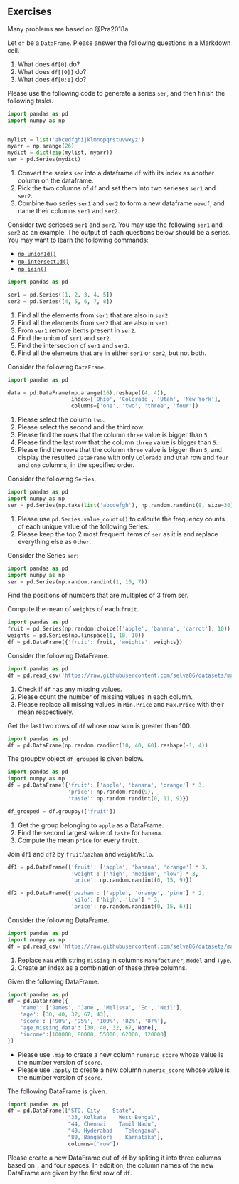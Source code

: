 ## Exercises
Many problems are based on @Pra2018a.



::: {#exr-}
Let `df` be a `DataFrame`. Please answer the following questions in a Markdown cell.

1. What does `df[0]` do?
2. What does `df[[0]]` do?
3. What does `df[0:1]` do?
:::



::: {#exr-}
Please use the following code to generate a series `ser`, and then finish the following tasks.

```python
import pandas as pd
import numpy as np


mylist = list('abcedfghijklmnopqrstuvwxyz')
myarr = np.arange(26)
mydict = dict(zip(mylist, myarr))
ser = pd.Series(mydict)
```

1. Convert the series `ser` into a dataframe `df` with its index as another column on the dataframe.
2. Pick the two columns of `df` and set them into two serieses `ser1` and `ser2`. 
3. Combine two series `ser1` and `ser2` to form a new dataframe `newdf`, and name their columns `ser1` and `ser2`.
:::




::: {#exr-}
Consider two serieses `ser1` and `ser2`. You may use the following `ser1` and `ser2` as an example. The output of each questions below should be a series. You may want to learn the following commands:

- [`np.union1d()`](https://numpy.org/doc/stable/reference/generated/numpy.union1d.html)
- [`np.intersect1d()`](https://numpy.org/doc/stable/reference/generated/numpy.intersect1d.html)
- [`np.isin()`](https://numpy.org/doc/stable/reference/generated/numpy.isin.html)

```python
import pandas as pd

ser1 = pd.Series([1, 2, 3, 4, 5])
ser2 = pd.Series([4, 5, 6, 7, 8])
```
1. Find all the elements from `ser1` that are also in `ser2`.
2. Find all the elements from `ser2` that are also in `ser1`.
3. From `ser1` remove items present in `ser2`.
4. Find the union of `ser1` and `ser2`.
5. Find the intersection of `ser1` and `ser2`.
6. Find all the elemetns that are in either `ser1` or `ser2`, but not both.
:::



::: {#exr-}
Consider the following `DataFrame`.

```python
import pandas as pd

data = pd.DataFrame(np.arange(16).reshape((4, 4)),
                    index=['Ohio', 'Colorado', 'Utah', 'New York'],
                    columns=['one', 'two', 'three', 'four'])
```

1. Please select the column `two`.
2. Please select the second and the third row.
3. Please find the rows that the column `three` value is bigger than `5`.
4. Please find the last row that the column `three` value is bigger than `5`.
5. Please find the rows that the column `three` value is bigger than `5`, and display the resulted `DataFrame` with only `Colorado` and `Utah` row and `four` and `one` columns, in the specified order.
:::


<!-- 
::: {#exr-}
## Some statistics
Please check the following commands and answer the following questions.

- [`np.percentile()`](https://numpy.org/doc/stable/reference/generated/numpy.percentile.html)

How to get the minimum, 25th percentile, median, 75th, and max of a numeric series? You may use the following Series as an example.

```python
import pandas as pd
ser = pd.Series(np.random.normal(10, 5, 25))
```


::: -->



::: {#exr-}
Consider the following `Series`.


```python
import pandas as pd
import numpy as np
ser = pd.Series(np.take(list('abcdefgh'), np.random.randint(8, size=30)))
```

1. Please use `pd.Series.value_counts()` to calculte the frequency counts of each unique value of the following Series.
2. Please keep the top 2 most frequent items of `ser` as it is and replace everything else as `Other`.
:::

<!-- 
::: {#exr-}
Please keep the top 2 most frequent items of `ser` as it is and replace everything else as `Other`.

```python
import pandas as pd
import numpy as np
ser = pd.Series(np.take(list('abcdefgh'), np.random.randint(8, size=30)))
```
::: -->

<!-- 
::: {#exr-}
Please use `pd.cut` or `pd.qcut` to bin the Series `ser` into 10 equal deciles. You may use the following `ser` as an example.

```python
import pandas as pd
ser = pd.Series(np.random.random(20))
```
::: -->


::: {#exr-}
Consider the Series `ser`:

```python
import pandas as pd
import numpy as np
ser = pd.Series(np.random.randint(1, 10, 7))
```
Find the positions of numbers that are multiples of 3 from ser.
:::






::: {#exr-}
Compute the mean of `weights` of each `fruit`.
```python
import pandas as pd
fruit = pd.Series(np.random.choice(['apple', 'banana', 'carrot'], 10))
weights = pd.Series(np.linspace(1, 10, 10))
df = pd.DataFrame({'fruit': fruit, 'weights': weights})
```
:::


::: {#exr-}
Consider the following DataFrame. 

```python
import pandas as pd
df = pd.read_csv('https://raw.githubusercontent.com/selva86/datasets/master/Cars93_miss.csv')
```

1. Check if `df` has any missing values.
2. Please count the number of missing values in each column.
3. Please replace all missing values in `Min.Price` and `Max.Price` with their mean respectively.

<!-- 3. In the original DataFrame, please replace the missing values in `Min.Price` with the column's mean and those in `Max.Price` with the column's median. -->
:::




<!-- 
::: {#exr-}
Replace the spaces in `my_str = 'dbc deb abed gade'` with the least frequent character.
::: -->
<!-- 

::: {#exr-}
Suppress scientific notations like `e-03` in `df` and print up to 4 numbers after decimal.

```python
import pandas as pd
import numpy as np
df = pd.DataFrame(np.random.random(4)**10, columns=['random'])
df
```

::: -->

<!-- 
::: {#exr-}
Format the values in column `random` of `df` as percentages.

```python
import pandas as pd
import numpy as np
df = pd.DataFrame(np.random.random(4), columns=['random'])
df
```

::: -->

<!-- 
::: {#exr-splitacolumnofadf}
`table3` can be downloaded from [here](assests/datasets/table3.csv). Please use the following code to get the `DataFrame`.

```python
import pandas as pd
table3 = pd.read_csv('assests/datasets/table3.csv', index_col='Unnamed: 0')
table3['newrate'] = table3['rate'].str.split('/')
```
Please read cases and populations from the column `newrate` and write them into columns to make the original `table3` tidy.
::: -->


::: {#exr-}
Get the last two rows of `df` whose row sum is greater than 100.

```python
import pandas as pd
df = pd.DataFrame(np.random.randint(10, 40, 60).reshape(-1, 4))
```
:::



::: {#exr-}
The groupby object `df_grouped` is given below.
```python
import pandas as pd
import numpy as np
df = pd.DataFrame({'fruit': ['apple', 'banana', 'orange'] * 3,
                   'price': np.random.rand(9),
                   'taste': np.random.randint(0, 11, 9)})

df_grouped = df.groupby(['fruit'])
```

1. Get the group belonging to `apple` as a DataFrame.
2. Find the second largest value of `taste` for `banana`.
3. Compute the mean `price` for every `fruit`.
:::


::: {#exr-}

Join `df1` and `df2` by `fruit`/`pazham` and `weight`/`kilo`.
```python
df1 = pd.DataFrame({'fruit': ['apple', 'banana', 'orange'] * 3,
                    'weight': ['high', 'medium', 'low'] * 3,
                    'price': np.random.randint(0, 15, 9)})

df2 = pd.DataFrame({'pazham': ['apple', 'orange', 'pine'] * 2,
                    'kilo': ['high', 'low'] * 3,
                    'price': np.random.randint(0, 15, 6)})
```

:::










::: {#exr-}
Consider the following DataFrame.

```python
import pandas as pd
import numpy as np
df = pd.read_csv('https://raw.githubusercontent.com/selva86/datasets/master/Cars93_miss.csv', usecols=[0,1,2,3,5])
```

1. Replace `NaN` with string `missing` in columns `Manufacturer`, `Model` and `Type`.
2. Create an index as a combination of these three columns.

:::


::: {#exr-}
Given the following DataFrame.

```python
import pandas as pd
df = pd.DataFrame({
    'name': ['James', 'Jane', 'Melissa', 'Ed', 'Neil'],
    'age': [30, 40, 32, 67, 43],
    'score': ['90%', '95%', '100%', '82%', '87%'],
    'age_missing_data': [30, 40, 32, 67, None],
    'income':[100000, 80000, 55000, 62000, 120000]
})
```
- Please use `.map` to create a new column `numeric_score` whose value is the number version of `score`. 
- Please use `.apply` to create a new column `numeric_score` whose value is the number version of `score`. 
:::





::: {#exr-}
The following DataFrame is given.

```python
import pandas as pd
df = pd.DataFrame(["STD, City    State",
                   "33, Kolkata    West Bengal",
                   "44, Chennai    Tamil Nadu",
                   "40, Hyderabad    Telengana",
                   "80, Bangalore    Karnataka"],
                   columns=['row'])
```

Please create a new DataFrame out of `df` by spliting it into three columns based on `,` and four spaces. In addition, the column names of the new DataFrame are given by the first row of `df`.
:::